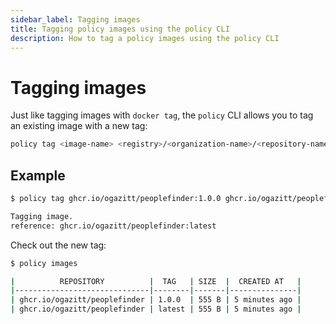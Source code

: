 ```yaml
---
sidebar_label: Tagging images
title: Tagging policy images using the policy CLI
description: How to tag a policy images using the policy CLI
---
```


# Tagging images

Just like tagging images with `docker tag`, the `policy` CLI allows you to tag an existing image 
with a new tag:

```bash
policy tag <image-name> <registry>/<organization-name>/<repository-name>:<tag>
```

## Example

```bash
$ policy tag ghcr.io/ogazitt/peoplefinder:1.0.0 ghcr.io/ogazitt/peoplefinder:latest

Tagging image.
reference: ghcr.io/ogazitt/peoplefinder:latest
```

Check out the new tag:

```bash
$ policy images

|          REPOSITORY          |  TAG   | SIZE  |  CREATED AT   |
|------------------------------|--------|-------|---------------|
| ghcr.io/ogazitt/peoplefinder | 1.0.0  | 555 B | 5 minutes ago |
| ghcr.io/ogazitt/peoplefinder | latest | 555 B | 5 minutes ago |
```

